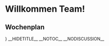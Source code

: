 <templatestyles src="Startseite/styles.css" />
= Willkommen Team! =
<!--start container-->
<div class="sectionflex col2 background">
<div>
==Wochenplan==
{{{{NAMESPACE}}:{{PAGENAME}}/Wochenplan}}</div>
<div>
==Telefonverzeichnis==
{{#dpl: title={{NAMESPACE}}:{{PAGENAME}}/Durchwahlen|include=#Wichtige Nummern}}
[[{{NAMESPACE}}:{{PAGENAME}}/Durchwahlen|<i class="bi bi-headset"></i> alle Durchwahlen]]</div>
<div>
==Team-Meetings==
{{{{NAMESPACE}}:{{PAGENAME}}/Protokolle}}
</div><div>
==Kontaktinfo==
{{{{NAMESPACE}}:{{PAGENAME}}/Kontakt}}
</div>
<div>
==Letzte Änderungen==
{{{{NAMESPACE}}:{{PAGENAME}}/Letzte Änderungen}}
</div>
<div>
==Quick links==
* Anwesenheiten
* Vertretungsregelungen
</div>
</div>
<div class="sectionflex col1 background">
<div>
==Wichtige Dateien==
<attachments>
</attachments></div></div>
{{Dropdown|ddid=edit|Content={{#subpages:{{FULLPAGENAME}}|kidsonly=yes}}}}
__HIDETITLE__
__NOTOC__
__NODISCUSSION__
